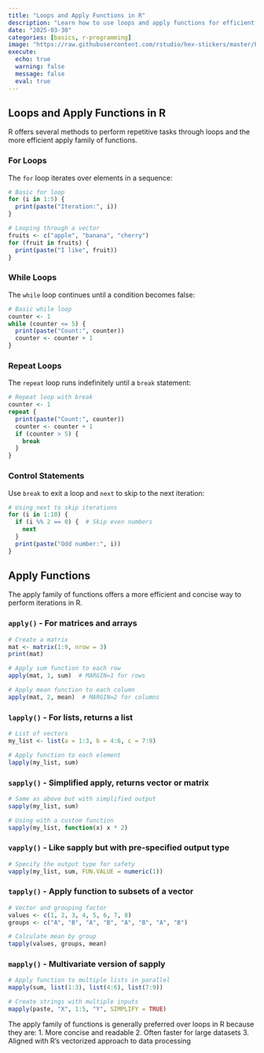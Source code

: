 ```yaml
---
title: "Loops and Apply Functions in R"
description: "Learn how to use loops and apply functions for efficient data processing in R"
date: "2025-03-30"
categories: [basics, r-programming]
image: "https://raw.githubusercontent.com/rstudio/hex-stickers/master/PNG/RStudio.png"
execute:
  echo: true
  warning: false
  message: false
  eval: true
---
```


## Loops and Apply Functions in R

R offers several methods to perform repetitive tasks through loops and the more efficient apply family of functions.

### For Loops

The `for` loop iterates over elements in a sequence:

```r
# Basic for loop
for (i in 1:5) {
  print(paste("Iteration:", i))
}

# Looping through a vector
fruits <- c("apple", "banana", "cherry")
for (fruit in fruits) {
  print(paste("I like", fruit))
}
```

### While Loops

The `while` loop continues until a condition becomes false:

```r
# Basic while loop
counter <- 1
while (counter <= 5) {
  print(paste("Count:", counter))
  counter <- counter + 1
}
```

### Repeat Loops

The `repeat` loop runs indefinitely until a `break` statement:

```r
# Repeat loop with break
counter <- 1
repeat {
  print(paste("Count:", counter))
  counter <- counter + 1
  if (counter > 5) {
    break
  }
}
```

### Control Statements

Use `break` to exit a loop and `next` to skip to the next iteration:

```r
# Using next to skip iterations
for (i in 1:10) {
  if (i %% 2 == 0) {  # Skip even numbers
    next
  }
  print(paste("Odd number:", i))
}
```

## Apply Functions

The apply family of functions offers a more efficient and concise way to perform iterations in R.

### `apply()` - For matrices and arrays

```r
# Create a matrix
mat <- matrix(1:9, nrow = 3)
print(mat)

# Apply sum function to each row
apply(mat, 1, sum)  # MARGIN=1 for rows

# Apply mean function to each column
apply(mat, 2, mean)  # MARGIN=2 for columns
```

### `lapply()` - For lists, returns a list

```r
# List of vectors
my_list <- list(a = 1:3, b = 4:6, c = 7:9)

# Apply function to each element
lapply(my_list, sum)
```

### `sapply()` - Simplified apply, returns vector or matrix

```r
# Same as above but with simplified output
sapply(my_list, sum)

# Using with a custom function
sapply(my_list, function(x) x * 2)
```

### `vapply()` - Like sapply but with pre-specified output type

```r
# Specify the output type for safety
vapply(my_list, sum, FUN.VALUE = numeric(1))
```

### `tapply()` - Apply function to subsets of a vector

```r
# Vector and grouping factor
values <- c(1, 2, 3, 4, 5, 6, 7, 8)
groups <- c("A", "B", "A", "B", "A", "B", "A", "B")

# Calculate mean by group
tapply(values, groups, mean)
```

### `mapply()` - Multivariate version of sapply

```r
# Apply function to multiple lists in parallel
mapply(sum, list(1:3), list(4:6), list(7:9))

# Create strings with multiple inputs
mapply(paste, "X", 1:5, "Y", SIMPLIFY = TRUE)
```

The apply family of functions is generally preferred over loops in R because they are: 1. More concise and readable 2. Often faster for large datasets 3. Aligned with R's vectorized approach to data processing
